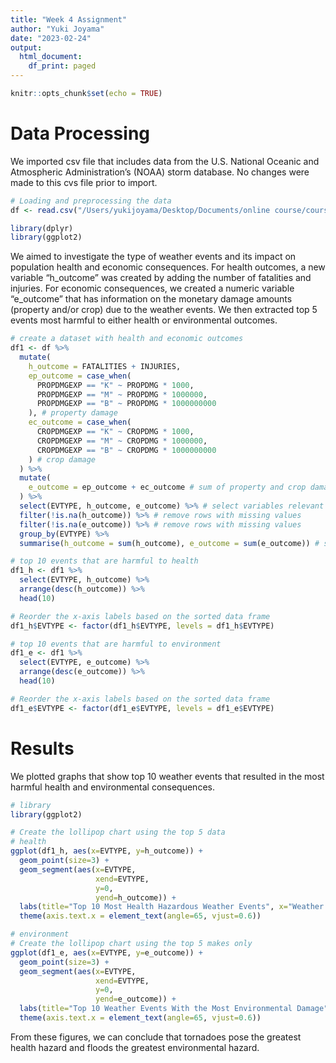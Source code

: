 ```yaml
---
title: "Week 4 Assignment"
author: "Yuki Joyama"
date: "2023-02-24"
output:
  html_document:
    df_print: paged
---
```

```r
knitr::opts_chunk$set(echo = TRUE)
```

# Data Processing
We imported csv file that includes data from the U.S. National Oceanic and Atmospheric Administration's (NOAA) storm database. No changes were made to this cvs file prior to import. 

``` r
# Loading and preprocessing the data
df <- read.csv("/Users/yukijoyama/Desktop/Documents/online course/coursera/Reproducible Research/wk4archive/repdata_data_StormData (1).csv", header = TRUE, sep = ",")
```

``` r
library(dplyr)
library(ggplot2)
```

We aimed to investigate the type of weather events and its impact on population health and economic consequences. For health outcomes, a new variable "h_outcome" was created by adding the number of fatalities and injuries. For economic consequences, we created a numeric variable "e_outcome" that has information on the monetary damage amounts (property and/or crop) due to the weather events.
We then extracted top 5 events most harmful to either health or environmental outcomes. 

``` r
# create a dataset with health and economic outcomes
df1 <- df %>% 
  mutate(
    h_outcome = FATALITIES + INJURIES,
    ep_outcome = case_when(
      PROPDMGEXP == "K" ~ PROPDMG * 1000,
      PROPDMGEXP == "M" ~ PROPDMG * 1000000,
      PROPDMGEXP == "B" ~ PROPDMG * 1000000000
    ), # property damage
    ec_outcome = case_when(
      CROPDMGEXP == "K" ~ CROPDMG * 1000,
      CROPDMGEXP == "M" ~ CROPDMG * 1000000,
      CROPDMGEXP == "B" ~ CROPDMG * 1000000000
    ) # crop damage
  ) %>% 
  mutate(
    e_outcome = ep_outcome + ec_outcome # sum of property and crop damage
  ) %>% 
  select(EVTYPE, h_outcome, e_outcome) %>% # select variables relevant to this report
  filter(!is.na(h_outcome)) %>% # remove rows with missing values 
  filter(!is.na(e_outcome)) %>% # remove rows with missing values 
  group_by(EVTYPE) %>% 
  summarise(h_outcome = sum(h_outcome), e_outcome = sum(e_outcome)) # sum outcomes by each weather event

# top 10 events that are harmful to health
df1_h <- df1 %>% 
  select(EVTYPE, h_outcome) %>% 
  arrange(desc(h_outcome)) %>% 
  head(10)

# Reorder the x-axis labels based on the sorted data frame
df1_h$EVTYPE <- factor(df1_h$EVTYPE, levels = df1_h$EVTYPE)

# top 10 events that are harmful to environment
df1_e <- df1 %>% 
  select(EVTYPE, e_outcome) %>% 
  arrange(desc(e_outcome)) %>% 
  head(10)

# Reorder the x-axis labels based on the sorted data frame
df1_e$EVTYPE <- factor(df1_e$EVTYPE, levels = df1_e$EVTYPE)

```

# Results
We plotted graphs that show top 10 weather events that resulted in the most harmful health and environmental consequences.  
``` r
# library
library(ggplot2)

# Create the lollipop chart using the top 5 data
# health
ggplot(df1_h, aes(x=EVTYPE, y=h_outcome)) +
  geom_point(size=3) + 
  geom_segment(aes(x=EVTYPE, 
                   xend=EVTYPE, 
                   y=0, 
                   yend=h_outcome)) + 
  labs(title="Top 10 Most Health Hazardous Weather Events", x="Weather Event", y="Health Damage") + 
  theme(axis.text.x = element_text(angle=65, vjust=0.6))

# environment
# Create the lollipop chart using the top 5 makes only
ggplot(df1_e, aes(x=EVTYPE, y=e_outcome)) + 
  geom_point(size=3) + 
  geom_segment(aes(x=EVTYPE, 
                   xend=EVTYPE, 
                   y=0, 
                   yend=e_outcome)) + 
  labs(title="Top 10 Weather Events With the Most Environmental Damage", x="Weather Event", y="Environmental Damage") + 
  theme(axis.text.x = element_text(angle=65, vjust=0.6))

```

From these figures, we can conclude that tornadoes pose the greatest health hazard and floods the greatest environmental hazard.











